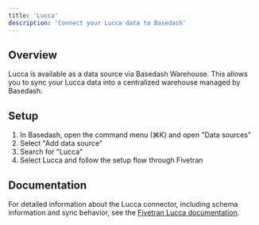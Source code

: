 ```yaml
---
title: 'Lucca'
description: 'Connect your Lucca data to Basedash'
---
```


## Overview

Lucca is available as a data source via Basedash Warehouse. This allows you to sync your Lucca data into a centralized warehouse managed by Basedash.

## Setup

1. In Basedash, open the command menu (⌘K) and open "Data sources"
2. Select "Add data source"
3. Search for "Lucca"
4. Select Lucca and follow the setup flow through Fivetran

## Documentation

For detailed information about the Lucca connector, including schema information and sync behavior, see the [Fivetran Lucca documentation](https://fivetran.com/docs/connectors/applications/lucca).
